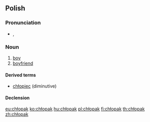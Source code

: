 ==Polish==

===Pronunciation===
* {{IPA|[ˈxwɔpak]|lang=pl}}, {{audio|pl-chłopak.ogg|audio}}

===Noun===
{{head|pl|noun|g=m}}

# [[boy]]
# [[boyfriend]]

====Derived terms====
* [[chłopiec]] (diminutive)

====Declension====
{{pl-decl-noun-masc-pers|chłopa|k|cy/chłopaki}}

[[eu:chłopak]]
[[ko:chłopak]]
[[hu:chłopak]]
[[pl:chłopak]]
[[fi:chłopak]]
[[th:chłopak]]
[[zh:chłopak]]